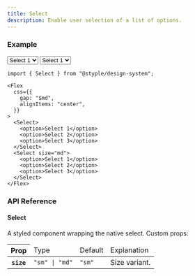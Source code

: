 ```yaml
---
title: Select
description: Enable user selection of a list of options.
---
```


### Example

<Preview>
  <Flex
    css={{
      gap: "$md",
      alignItems: "center",
    }}
  >
    <Select>
      <option>Select 1</option>
      <option>Select 2</option>
      <option>Select 3</option>
    </Select>
    <Select size="md">
      <option>Select 1</option>
      <option>Select 2</option>
      <option>Select 3</option>
    </Select>
  </Flex>
</Preview>

```tsx outline=true
import { Select } from "@styple/design-system";

<Flex
  css={{
    gap: "$md",
    alignItems: "center",
  }}
>
  <Select>
    <option>Select 1</option>
    <option>Select 2</option>
    <option>Select 3</option>
  </Select>
  <Select size="md">
    <option>Select 1</option>
    <option>Select 2</option>
    <option>Select 3</option>
  </Select>
</Flex>
```

### API Reference

#### Select

A styled component wrapping the native select. Custom props:

<Table>
  <Thead>
    <Tr>
      <Th>Prop</Th>
      <Td>Type</Td>
      <Td>Default</Td>
      <Td>Explanation</Td>
    </Tr>
  </Thead>
  <Tbody>
    <Tr>
      <Th>
        <Code>size</Code>
      </Th>
      <Td>
        <Code color="normal">"sm" | "md"</Code>
      </Td>
      <Td><Code color="normal">"sm"</Code></Td>
      <Td><Text>Size variant.</Text></Td>
    </Tr>
  </Tbody>
</Table>

